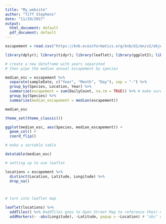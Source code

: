 ```yaml
---
title: "My_website"
author: "Tiff Stephens"
date: "11/29/2017"
output:
  html_document: default
  pdf_document: default
---
```

 
 
 
 
 
```r
escapement = read.csv("https://knb.ecoinformatics.org/knb/d1/mn/v2/object/knb.92020.1", stringsAsFactors = FALSE)

```
 
```r
library(dplyr); library(tidyr); library(leaflet); library(ggplot2); library(DT)
```
 
```r
# create a new dataframe with years separated
# then pipe the median annual escapement by species

median_esc = escapement %>% 
  separate(sampleDate, c("Year", "Month", "Day"), sep = "-") %>%
  group_by(Species, Location, Year) %>%
  summarize(escapement = sum(DailyCount, na.rm = TRUE)) %>% # make sure that the "sum" function handles NAs appropriately
  group_by(Species) %>%
  summarize(median_escapement = median(escapement))

median_esc
```
 
```r
theme_set(theme_classic())

ggplot(median_esc, aes(Species, median_escapement)) +
  geom_col() +
  coord_flip()
```
 
```r
# make a sortable table

datatable(median_esc)
```
 
```r
# setting up to use leaflet

locations = escapement %>%
  distinct(Location, Latitude, Longitude) %>%
  drop_na()



# turn into leaflet map

leaflet(locations) %>%
  addTiles() %>% #addTiles goes to Open Street Map to reference their map; Leaflet has other options for maps and tiles online
  addMarkers(~ -abs(Longitude), ~Latitude, popup = ~Location) # "abs" was used because some of the longitudes were wrongly entered 
```
 
 
 
 
 
 
 
 
 
 
 
 
 
 